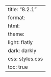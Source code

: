 ---
title: "8.2.1"
format:
    html:
        theme:
            light: flatly
            dark: darkly
        css: styles.css
        toc: true
---